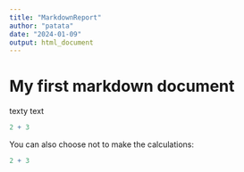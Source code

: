 ```yaml
---
title: "MarkdownReport"
author: "patata"
date: "2024-01-09"
output: html_document
---
```


# My first markdown document

texty text

<!-- the 3 symbols at the start mean we're going to write code (as opposed to text). The "r" means we're writing the code in R. "eval = TRUE" gives the output of functions/operations, instead of leaving the expressions as is.-->
<!-- the comments must be written outside the code. -->

```r
2 + 3 
``` 
<!-- these 3 symbols also go at the end of your code -->

You can also choose not to make the calculations:

```r
2 + 3 
```
